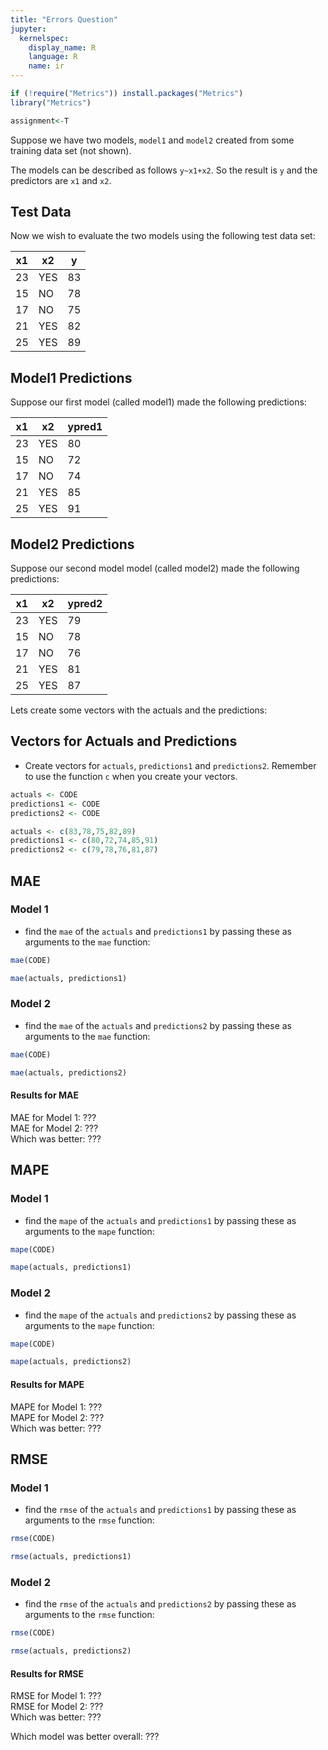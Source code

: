 ```yaml
---
title: "Errors Question"
jupyter:
  kernelspec:
    display_name: R
    language: R
    name: ir
---
```


```r
if (!require("Metrics")) install.packages("Metrics")
library("Metrics")
```

```r
assignment<-T
```

Suppose we have two models, `model1` and `model2` created from some training data set (not shown).

The models can be described as follows `y~x1+x2`. So the result is `y` and the predictors are `x1` and `x2`.

## Test Data 

Now we wish to evaluate the two models using the following test data set:

| x1    |  x2    | y    | 
|-------|--------|------|
| 23    | YES  | 83   | 
| 15    | NO | 78   | 
| 17    | NO | 75   |
| 21    | YES | 82   |
| 25    | YES | 89   |


## Model1 Predictions 

Suppose our first model (called model1) made the following predictions:

| x1    |  x2    | ypred1 | 
|-------|--------|------|
| 23    | YES  | 80   | 
| 15    | NO | 72   | 
| 17    | NO | 74   |
| 21    | YES | 85   |
| 25    | YES | 91   |


## Model2 Predictions 

Suppose our second model model (called model2) made the following predictions:

| x1    |  x2    | ypred2 | 
|-------|--------|------|
| 23    | YES  | 79   | 
| 15    | NO | 78   | 
| 17    | NO | 76   |
| 21    | YES | 81   |
| 25    | YES | 87   |

Lets create some vectors with the actuals and the predictions: 

## Vectors for Actuals and Predictions 

- Create vectors for `actuals`, `predictions1` and `predictions2`. Remember to use the function `c` when you create your vectors. 
```r
actuals <- CODE
predictions1 <- CODE
predictions2 <- CODE
```
```r
actuals <- c(83,78,75,82,89)
predictions1 <- c(80,72,74,85,91)
predictions2 <- c(79,78,76,81,87)
```

## MAE 

### Model 1 

- find the `mae` of the `actuals` and `predictions1` by passing these as arguments to the `mae` function:
```r
mae(CODE)
```
```r
mae(actuals, predictions1)
```

### Model 2 

- find the `mae` of the `actuals` and `predictions2` by passing these as arguments to the `mae` function:
```r
mae(CODE)
```
```r
mae(actuals, predictions2)
```

#### Results for MAE    

MAE for Model 1: ???   
MAE for Model 2: ???   
Which was better: ???  

## MAPE

### Model 1 

- find the `mape` of the `actuals` and `predictions1` by passing these as arguments to the `mape` function:
```r
mape(CODE)
```
```r
mape(actuals, predictions1)
```

### Model 2 

- find the `mape` of the `actuals` and `predictions2` by passing these as arguments to the `mape` function:
```r
mape(CODE)
```
```r
mape(actuals, predictions2)
```

#### Results for MAPE    

MAPE for Model 1: ???   
MAPE for Model 2: ???   
Which was better: ???  


## RMSE

### Model 1 

- find the `rmse` of the `actuals` and `predictions1` by passing these as arguments to the `rmse` function:
```r
rmse(CODE)
```
```r
rmse(actuals, predictions1)
```

### Model 2 

- find the `rmse` of the `actuals` and `predictions2` by passing these as arguments to the `rmse` function:
```r
rmse(CODE)
```
```r
rmse(actuals, predictions2)
```

#### Results for RMSE 

RMSE for Model 1: ???   
RMSE for Model 2: ???   
Which was better: ???  


Which model was better overall: ???
